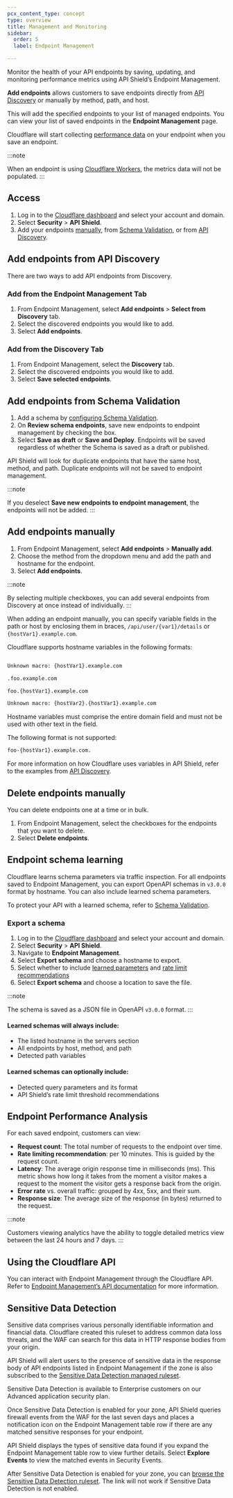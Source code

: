 ```yaml
---
pcx_content_type: concept
type: overview
title: Management and Monitoring
sidebar:
  order: 5
  label: Endpoint Management

---
```



Monitor the health of your <GlossaryTooltip term="API endpoint">API endpoints</GlossaryTooltip> by saving, updating, and monitoring performance metrics using API Shield’s Endpoint Management.

**Add endpoints** allows customers to save endpoints directly from [API Discovery](/api-shield/security/api-discovery/) or manually by method, path, and host.

This will add the specified endpoints to your list of managed endpoints. You can view your list of saved endpoints in the **Endpoint Management** page.

Cloudflare will start collecting [performance data](/api-shield/management-and-monitoring/#endpoint-performance-analysis) on your endpoint when you save an endpoint.

:::note

When an endpoint is using [Cloudflare Workers](/workers/), the metrics data will not be populated. 
:::

## Access

1. Log in to the [Cloudflare dashboard](https://dash.cloudflare.com/login) and select your account and domain.
2. Select **Security** > **API Shield**.
3. Add your endpoints [manually](#add-endpoints-manually), from [Schema Validation](#add-endpoints-from-schema-validation), or from [API Discovery](#add-endpoints-from-api-discovery).

## Add endpoints from API Discovery

There are two ways to add API endpoints from Discovery.

### Add from the Endpoint Management Tab

1. From Endpoint Management, select **Add endpoints** > **Select from Discovery** tab.
2. Select the discovered endpoints you would like to add.
3. Select **Add endpoints**.

### Add from the Discovery Tab

1. From Endpoint Management, select the **Discovery** tab.
2. Select the discovered endpoints you would like to add.
3. Select **Save selected endpoints**.

## Add endpoints from Schema Validation

1. Add a schema by [configuring Schema Validation](/api-shield/security/schema-validation/).
2. On **Review schema endpoints**, save new endpoints to endpoint management by checking the box.
3. Select **Save as draft** or **Save and Deploy**. Endpoints will be saved regardless of whether the Schema is saved as a draft or published.

API Shield will look for duplicate endpoints that have the same host, method, and path. Duplicate endpoints will not be saved to endpoint management.

:::note

If you deselect **Save new endpoints to endpoint management**, the endpoints will not be added. 
:::

## Add endpoints manually

1. From Endpoint Management, select **Add endpoints** > **Manually add**.
2. Choose the method from the dropdown menu and add the path and hostname for the endpoint.
3. Select **Add endpoints**.

:::note

By selecting multiple checkboxes, you can add several endpoints from Discovery at once instead of individually. 
:::

When adding an endpoint manually, you can specify variable fields in the path or host by enclosing them in braces, `/api/user/{var1}/details` or `{hostVar1}.example.com`. 

Cloudflare supports hostname variables in the following formats:

```txt

Unknown macro: {hostVar1}.example.com

.foo.example.com

foo.{hostVar1}.example.com

Unknown macro: {hostVar2}.{hostVar1}.example.com
```

Hostname variables must comprise the entire domain field and must not be used with other text in the field. 

The following format is not supported: 

```txt
foo-{hostVar1}.example.com.
```

For more information on how Cloudflare uses variables in API Shield, refer to the examples from [API Discovery](/api-shield/security/api-discovery/).

## Delete endpoints manually

You can delete endpoints one at a time or in bulk.

1. From Endpoint Management, select the checkboxes for the endpoints that you want to delete.
2. Select **Delete endpoints**.

## Endpoint schema learning

Cloudflare learns schema parameters via traffic inspection. For all endpoints saved to Endpoint Management, you can export OpenAPI schemas in `v3.0.0` format by hostname. You can also include learned schema parameters.

To protect your API with a learned schema, refer to [Schema Validation](/api-shield/security/schema-validation/#add-validation-by-applying-a-learned-schema-to-an-entire-hostname).

### Export a schema

1. Log in to the [Cloudflare dashboard](https://dash.cloudflare.com/) and select your account and domain.
2. Select **Security** > **API Shield**.
3. Navigate to **Endpoint Management**.
4. Select **Export schema** and choose a hostname to export.
5. Select whether to include [learned parameters](/api-shield/management-and-monitoring/#learned-schemas-will-always-include) and [rate limit recommendations](/api-shield/security/volumetric-abuse-detection/)
6. Select **Export schema** and choose a location to save the file.

:::note

The schema is saved as a JSON file in OpenAPI `v3.0.0` format. 
:::

#### Learned schemas will always include:

- The listed hostname in the servers section
- All endpoints by host, method, and path
- Detected path variables

#### Learned schemas can optionally include:

- Detected query parameters and its format
- API Shield’s rate limit threshold recommendations

## Endpoint Performance Analysis

For each saved endpoint, customers can view:

- **Request count**: The total number of requests to the endpoint over time.
- **Rate limiting recommendation**: per 10 minutes. This is guided by the request count.
- **Latency**: The average origin response time in milliseconds (ms). This metric shows how long it takes from the moment a visitor makes a request to the moment the visitor gets a response back from the origin.
- **Error rate** vs. overall traffic: grouped by 4xx, 5xx, and their sum.
- **Response size**: The average size of the response (in bytes) returned to the request.

:::note

Customers viewing analytics have the ability to toggle detailed metrics view between the last 24 hours and 7 days. 
:::

## Using the Cloudflare API

You can interact with Endpoint Management through the Cloudflare API. Refer to [Endpoint Management’s API documentation](/api/operations/api-shield-api-discovery-retrieve-discovered-operations-on-a-zone) for more information.

## Sensitive Data Detection

Sensitive data comprises various personally identifiable information and financial data. Cloudflare created this ruleset to address common data loss threats, and the WAF can search for this data in HTTP response bodies from your origin.

API Shield will alert users to the presence of sensitive data in the response body of API endpoints listed in Endpoint Management if the zone is also subscribed to the [Sensitive Data Detection managed ruleset](/waf/managed-rules/reference/sensitive-data-detection/).

Sensitive Data Detection is available to Enterprise customers on our Advanced application security plan.

Once Sensitive Data Detection is enabled for your zone, API Shield queries firewall events from the WAF for the last seven days and places a notification icon on the Endpoint Management table row if there are any matched sensitive responses for your endpoint.

API Shield displays the types of sensitive data found if you expand the Endpoint Management table row to view further details. Select **Explore Events** to view the matched events in Security Events.

After Sensitive Data Detection is enabled for your zone, you can [browse the Sensitive Data Detection ruleset](https://dash.cloudflare.com/?to=/:account/:zone/security/data/ruleset/e22d83c647c64a3eae91b71b499d988e/rules). The link will not work if Sensitive Data Detection is not enabled.
